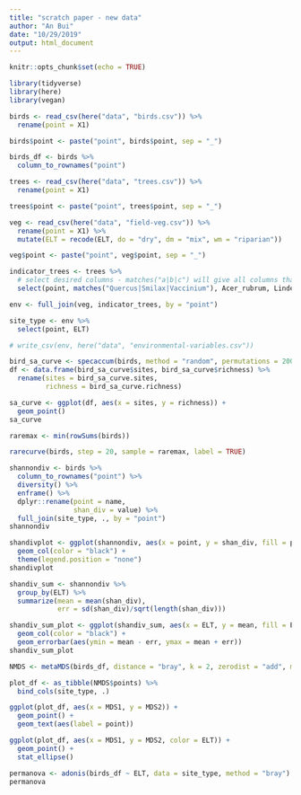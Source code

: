 ```yaml
---
title: "scratch paper - new data"
author: "An Bui"
date: "10/29/2019"
output: html_document
---
```


```r
knitr::opts_chunk$set(echo = TRUE)
```

```r
library(tidyverse)
library(here)
library(vegan)
```

```r
birds <- read_csv(here("data", "birds.csv")) %>% 
  rename(point = X1)

birds$point <- paste("point", birds$point, sep = "_")

birds_df <- birds %>% 
  column_to_rownames("point")

trees <- read_csv(here("data", "trees.csv")) %>% 
  rename(point = X1)

trees$point <- paste("point", trees$point, sep = "_")

veg <- read_csv(here("data", "field-veg.csv")) %>%
  rename(point = X1) %>% 
  mutate(ELT = recode(ELT, do = "dry", dm = "mix", wm = "riparian"))

veg$point <- paste("point", veg$point, sep = "_")
```

```r
indicator_trees <- trees %>% 
  # select desired columns - matches("a|b|c") will give all columns that contain a, b, or c!!!
  select(point, matches("Quercus|Smilax|Vaccinium"), Acer_rubrum, Lindera_benzoin, Acer_saccharum, Ulmus_rubra, Fraxinus_pennsylvanica, Rosa_multiflora, Toxicodendron_radicans, Betula_nigra, Acer_saccharinum)

env <- full_join(veg, indicator_trees, by = "point")

site_type <- env %>% 
  select(point, ELT)

# write_csv(env, here("data", "environmental-variables.csv"))
```

```r
bird_sa_curve <- specaccum(birds, method = "random", permutations = 200)
df <- data.frame(bird_sa_curve$sites, bird_sa_curve$richness) %>%
  rename(sites = bird_sa_curve.sites,
         richness = bird_sa_curve.richness)

sa_curve <- ggplot(df, aes(x = sites, y = richness)) +
  geom_point()
sa_curve
```

```r
raremax <- min(rowSums(birds))

rarecurve(birds, step = 20, sample = raremax, label = TRUE)
```

```r
shannondiv <- birds %>% 
  column_to_rownames("point") %>% 
  diversity() %>% 
  enframe() %>% 
  dplyr::rename(point = name,
                shan_div = value) %>% 
  full_join(site_type, ., by = "point")
shannondiv

shandivplot <- ggplot(shannondiv, aes(x = point, y = shan_div, fill = point)) +
  geom_col(color = "black") +
  theme(legend.position = "none")
shandivplot

shandiv_sum <- shannondiv %>% 
  group_by(ELT) %>% 
  summarize(mean = mean(shan_div),
            err = sd(shan_div)/sqrt(length(shan_div)))

shandiv_sum_plot <- ggplot(shandiv_sum, aes(x = ELT, y = mean, fill = ELT)) +
  geom_col(color = "black") +
  geom_errorbar(aes(ymin = mean - err, ymax = mean + err))
shandiv_sum_plot
```

```r
NMDS <- metaMDS(birds_df, distance = "bray", k = 2, zerodist = "add", maxit = 30)

plot_df <- as_tibble(NMDS$points) %>% 
  bind_cols(site_type, .)

ggplot(plot_df, aes(x = MDS1, y = MDS2)) +
  geom_point() +
  geom_text(aes(label = point))

ggplot(plot_df, aes(x = MDS1, y = MDS2, color = ELT)) +
  geom_point() +
  stat_ellipse()
```

```r
permanova <- adonis(birds_df ~ ELT, data = site_type, method = "bray")
permanova
```

